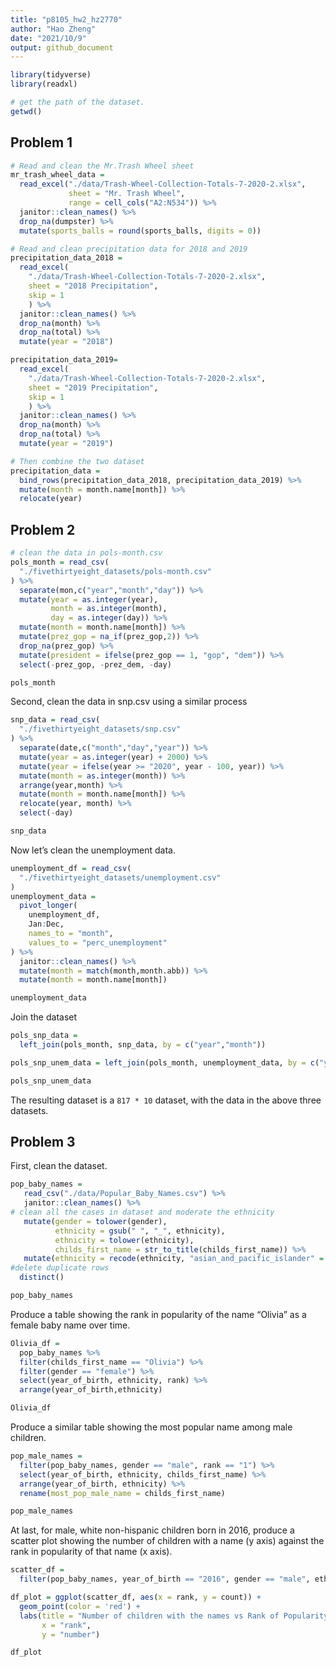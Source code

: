 ```yaml
---
title: "p8105_hw2_hz2770"
author: "Hao Zheng"
date: "2021/10/9"
output: github_document
---
```


```r
library(tidyverse)
library(readxl)

# get the path of the dataset.
getwd()
```

## Problem 1
```r
# Read and clean the Mr.Trash Wheel sheet
mr_trash_wheel_data = 
  read_excel("./data/Trash-Wheel-Collection-Totals-7-2020-2.xlsx",
             sheet = "Mr. Trash Wheel",
             range = cell_cols("A2:N534")) %>% 
  janitor::clean_names() %>%
  drop_na(dumpster) %>% 
  mutate(sports_balls = round(sports_balls, digits = 0))
```


```r
# Read and clean precipitation data for 2018 and 2019
precipitation_data_2018 =
  read_excel(
    "./data/Trash-Wheel-Collection-Totals-7-2020-2.xlsx",
    sheet = "2018 Precipitation",
    skip = 1
    ) %>% 
  janitor::clean_names() %>% 
  drop_na(month) %>% 
  drop_na(total) %>% 
  mutate(year = "2018")
```

```r
precipitation_data_2019=
  read_excel(
    "./data/Trash-Wheel-Collection-Totals-7-2020-2.xlsx",
    sheet = "2019 Precipitation",
    skip = 1
    ) %>% 
  janitor::clean_names() %>% 
  drop_na(month) %>% 
  drop_na(total) %>% 
  mutate(year = "2019")
```


```r
# Then combine the two dataset
precipitation_data = 
  bind_rows(precipitation_data_2018, precipitation_data_2019) %>% 
  mutate(month = month.name[month]) %>% 
  relocate(year)
```

## 


## Problem 2

```r
# clean the data in pols-month.csv
pols_month = read_csv(
  "./fivethirtyeight_datasets/pols-month.csv"
) %>%
  separate(mon,c("year","month","day")) %>%
  mutate(year = as.integer(year),
         month = as.integer(month),
         day = as.integer(day)) %>% 
  mutate(month = month.name[month]) %>% 
  mutate(prez_gop = na_if(prez_gop,2)) %>% 
  drop_na(prez_gop) %>% 
  mutate(president = ifelse(prez_gop == 1, "gop", "dem")) %>% 
  select(-prez_gop, -prez_dem, -day)

pols_month
```

Second, clean the data in snp.csv using a similar process
```r
snp_data = read_csv(
  "./fivethirtyeight_datasets/snp.csv"
) %>%
  separate(date,c("month","day","year")) %>%
  mutate(year = as.integer(year) + 2000) %>% 
  mutate(year = ifelse(year >= "2020", year - 100, year)) %>% 
  mutate(month = as.integer(month)) %>%
  arrange(year,month) %>% 
  mutate(month = month.name[month]) %>% 
  relocate(year, month) %>% 
  select(-day)

snp_data
```

Now let's clean the unemployment data.
```r
unemployment_df = read_csv(
  "./fivethirtyeight_datasets/unemployment.csv"
)
unemployment_data = 
  pivot_longer(
    unemployment_df,
    Jan:Dec,
    names_to = "month",
    values_to = "perc_unemployment"
) %>% 
  janitor::clean_names() %>% 
  mutate(month = match(month,month.abb)) %>% 
  mutate(month = month.name[month])

unemployment_data
```

Join the dataset
```r
pols_snp_data = 
  left_join(pols_month, snp_data, by = c("year","month"))

pols_snp_unem_data = left_join(pols_month, unemployment_data, by = c("year","month"))

pols_snp_unem_data
```
The resulting dataset is a `817 * 10` dataset, with the data in the above three datasets.


## Problem 3

First, clean the dataset.
```r
pop_baby_names = 
   read_csv("./data/Popular_Baby_Names.csv") %>% 
   janitor::clean_names() %>% 
# clean all the cases in dataset and moderate the ethnicity
   mutate(gender = tolower(gender),
          ethnicity = gsub(" ", "_", ethnicity),
          ethnicity = tolower(ethnicity),
          childs_first_name = str_to_title(childs_first_name)) %>% 
   mutate(ethnicity = recode(ethnicity, "asian_and_pacific_islander" = "asian_and_pacific", "white_non_hispanic" = "white_non_hisp", "black_non_hispanic" = "black_non_hisp")) %>%
#delete duplicate rows
  distinct()

pop_baby_names
```


Produce a table showing the rank in popularity of the name “Olivia” as a female baby name over time.
```r
Olivia_df = 
  pop_baby_names %>% 
  filter(childs_first_name == "Olivia") %>% 
  filter(gender == "female") %>% 
  select(year_of_birth, ethnicity, rank) %>% 
  arrange(year_of_birth,ethnicity)

Olivia_df
```


Produce a similar table showing the most popular name among male children.
```r
pop_male_names = 
  filter(pop_baby_names, gender == "male", rank == "1") %>%
  select(year_of_birth, ethnicity, childs_first_name) %>% 
  arrange(year_of_birth, ethnicity) %>% 
  rename(most_pop_male_name = childs_first_name)

pop_male_names
```

At last, for male, white non-hispanic children born in 2016, produce a scatter plot showing the number of children with a name (y axis) against the rank in popularity of that name (x axis).

```r
scatter_df =  
  filter(pop_baby_names, year_of_birth == "2016", gender == "male", ethnicity == "white_non_hisp") 

df_plot = ggplot(scatter_df, aes(x = rank, y = count)) + 
  geom_point(color = 'red') + 
  labs(title = "Number of children with the names vs Rank of Popularity of Names for White Non-hispanic male Children Born in 2016",
       x = "rank",
       y = "number")

df_plot
```


